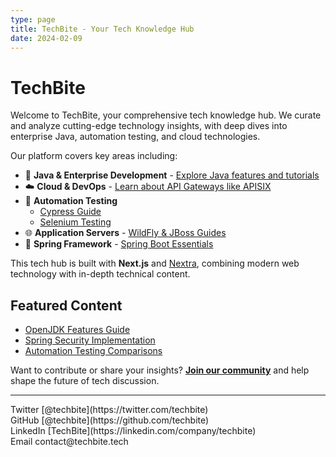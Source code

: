 ```yaml
---
type: page
title: TechBite - Your Tech Knowledge Hub
date: 2024-02-09
---
```


# TechBite

Welcome to TechBite, your comprehensive tech knowledge hub. We curate and analyze cutting-edge technology insights, with deep dives into enterprise Java, automation testing, and cloud technologies.

Our platform covers key areas including:
- 🤖 **Java & Enterprise Development** - [Explore Java features and tutorials](https://techoral.com/java.html)
- ☁️ **Cloud & DevOps** - [Learn about API Gateways like APISIX](https://techoral.com/apisix/apisix.html)
- 🔄 **Automation Testing** 
  - [Cypress Guide](https://techoral.com/automation/cypress-tutorial.html)
  - [Selenium Testing](https://techoral.com/automation/selenium/selenium-java-tutorial.html)
- 🌐 **Application Servers** - [WildFly & JBoss Guides](https://techoral.com/pages/wildfly-installation.html)
- 🍃 **Spring Framework** - [Spring Boot Essentials](https://techoral.com/spring/spring-boot.html)

This tech hub is built with **Next.js** and [Nextra](https://nextra.vercel.app/), combining modern web technology with in-depth technical content.

## Featured Content
- [OpenJDK Features Guide](https://techoral.com/blog/java/openjdk-11-features.html)
- [Spring Security Implementation](https://techoral.com/spring/spring-boot-security.html)
- [Automation Testing Comparisons](https://techoral.com/automation/cypress-vs-selenium.html)

Want to contribute or share your insights? [**Join our community**](https://github.com/yourusername/techbite) and help shape the future of tech discussion.

---

<div>
  Twitter [@techbite](https://twitter.com/techbite)
  <br />
  GitHub [@techbite](https://github.com/techbite)
  <br />
  LinkedIn [TechBite](https://linkedin.com/company/techbite)
  <br />
  Email contact@techbite.tech
</div>
